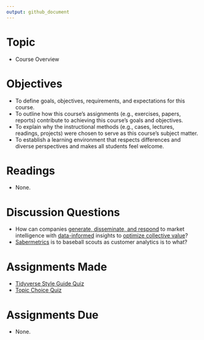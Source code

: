 ```yaml
---
output: github_document
---
```


# Topic

- Course Overview

# Objectives

- To define goals, objectives, requirements, and expectations for this course.
- To outline how this course's assignments (e.g., exercises, papers, reports)
contribute to achieving this course's goals and objectives.
- To explain why the instructional methods (e.g., cases, lectures, readings,
projects) were chosen to serve as this course's subject matter.
- To establish a learning environment that respects differences and diverse
perspectives and makes all students feel welcome.

# Readings

- None.

# Discussion Questions

- How can companies [generate, disseminate, and respond][kohli and jaworski] to
market intelligence with [data-informed][parker] insights to 
[optimize collective value][donaldson and walsh]?
- [Sabermetrics][moneyball] is to baseball scouts as customer analytics is to
what?

# Assignments Made

- [Tidyverse Style Guide Quiz][tidyverse quiz]
- [Topic Choice Quiz][topic choice quiz]

# Assignments Due

- None.

[donaldson and walsh]: https://www.sciencedirect.com/science/article/pii/S0191308515000088
[kohli and jaworski]: https://pdfs.semanticscholar.org/82e7/864936822e1c97d5ebc9996fab705defcfdb.pdf
[moneyball]: https://www.imdb.com/title/tt1210166/
[parker]: https://twitter.com/hspter/status/872135582100578304
[tidyverse quiz]: https://goo.gl/forms/TDZ83cKuWPtOVYzW2
[topic choice quiz]: https://goo.gl/forms/nz0w8G2LuZOZbZxi2